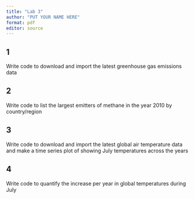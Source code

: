 ```yaml
---
title: "Lab 3"
author: "PUT YOUR NAME HERE"
format: pdf
editor: source
---
```


## 1 
Write code to download and import the latest greenhouse gas emissions data

## 2 
Write code to list the largest emitters of methane in the year 2010 by country/region

## 3
Write code to download and import the latest global air temperature data and make a time series plot of showing July temperatures across the years

## 4
Write code to quantify the increase per year in global temperatures during July
